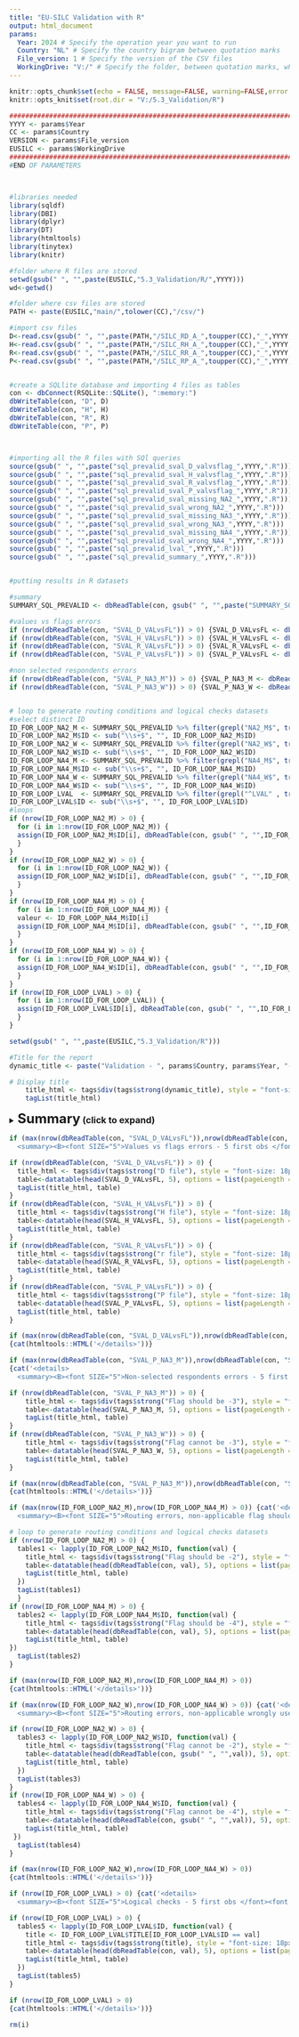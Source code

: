 ---
title: "EU-SILC Validation with R"
output: html_document
params:
  Year: 2024 # Specify the operation year you want to run
  Country: "NL" # Specify the country bigram between quotation marks
  File_version: 1 # Specify the version of the CSV files
  WorkingDrive: "V:/" # Specify the folder, between quotation marks, where the whole validation project is stored
---

```{r setup, include=FALSE}
knitr::opts_chunk$set(echo = FALSE, message=FALSE, warning=FALSE,error = TRUE)
knitr::opts_knit$set(root.dir = "V:/5.3_Validation/R")

```

```{r, echo=FALSE}
####################################################################################################
YYYY <- params$Year
CC <- params$Country
VERSION <- params$File_version
EUSILC <- params$WorkingDrive
####################################################################################################
#END OF PARAMETERS



#libraries needed
library(sqldf)
library(DBI)
library(dplyr)
library(DT)
library(htmltools)
library(tinytex)
library(knitr)

#folder where R files are stored
setwd(gsub(" ", "",paste(EUSILC,"5.3_Validation/R/",YYYY)))
wd<-getwd()

#folder where csv files are stored
PATH <- paste(EUSILC,"main/",tolower(CC),"/csv/")

#import csv files
D<-read.csv(gsub(" ", "",paste(PATH,"/SILC_RD_A_",toupper(CC),"_",YYYY,"_0000_V000",VERSION,".CSV")), header=TRUE)
H<-read.csv(gsub(" ", "",paste(PATH,"/SILC_RH_A_",toupper(CC),"_",YYYY,"_0000_V000",VERSION,".CSV")), header=TRUE)
R<-read.csv(gsub(" ", "",paste(PATH,"/SILC_RR_A_",toupper(CC),"_",YYYY,"_0000_V000",VERSION,".CSV")), header=TRUE)
P<-read.csv(gsub(" ", "",paste(PATH,"/SILC_RP_A_",toupper(CC),"_",YYYY,"_0000_V000",VERSION,".CSV")), header=TRUE)


#create a SQLlite database and importing 4 files as tables
con <- dbConnect(RSQLite::SQLite(), ":memory:")
dbWriteTable(con, "D", D)
dbWriteTable(con, "H", H)
dbWriteTable(con, "R", R)
dbWriteTable(con, "P", P)



#importing all the R files with SQl queries
source(gsub(" ", "",paste("sql_prevalid_sval_D_valvsflag_",YYYY,".R")))
source(gsub(" ", "",paste("sql_prevalid_sval_H_valvsflag_",YYYY,".R")))
source(gsub(" ", "",paste("sql_prevalid_sval_R_valvsflag_",YYYY,".R")))
source(gsub(" ", "",paste("sql_prevalid_sval_P_valvsflag_",YYYY,".R")))
source(gsub(" ", "",paste("sql_prevalid_sval_missing_NA2_",YYYY,".R")))
source(gsub(" ", "",paste("sql_prevalid_sval_wrong_NA2_",YYYY,".R")))
source(gsub(" ", "",paste("sql_prevalid_sval_missing_NA3_",YYYY,".R")))
source(gsub(" ", "",paste("sql_prevalid_sval_wrong_NA3_",YYYY,".R")))
source(gsub(" ", "",paste("sql_prevalid_sval_missing_NA4_",YYYY,".R")))
source(gsub(" ", "",paste("sql_prevalid_sval_wrong_NA4_",YYYY,".R")))
source(gsub(" ", "",paste("sql_prevalid_lval_",YYYY,".R")))
source(gsub(" ", "",paste("sql_prevalid_summary_",YYYY,".R")))


#putting results in R datasets

#summary
SUMMARY_SQL_PREVALID <- dbReadTable(con, gsub(" ", "",paste("SUMMARY_SQL_PREVALID_",YYYY)))

#values vs flags errors
if (nrow(dbReadTable(con, "SVAL_D_VALvsFL")) > 0) {SVAL_D_VALvsFL <- dbReadTable(con, "SVAL_D_VALvsFL")}
if (nrow(dbReadTable(con, "SVAL_H_VALvsFL")) > 0) {SVAL_H_VALvsFL <- dbReadTable(con, "SVAL_H_VALvsFL")}
if (nrow(dbReadTable(con, "SVAL_R_VALvsFL")) > 0) {SVAL_R_VALvsFL <- dbReadTable(con, "SVAL_R_VALvsFL")}
if (nrow(dbReadTable(con, "SVAL_P_VALvsFL")) > 0) {SVAL_P_VALvsFL <- dbReadTable(con, "SVAL_P_VALvsFL")}

#non selected respondents errors
if (nrow(dbReadTable(con, "SVAL_P_NA3_M")) > 0) {SVAL_P_NA3_M <- dbReadTable(con, "SVAL_P_NA3_M")}
if (nrow(dbReadTable(con, "SVAL_P_NA3_W")) > 0) {SVAL_P_NA3_W <- dbReadTable(con, "SVAL_P_NA3_W")}


# loop to generate routing conditions and logical checks datasets
#select distinct ID
ID_FOR_LOOP_NA2_M <- SUMMARY_SQL_PREVALID %>% filter(grepl("NA2_M$", trimws(ID))) %>%  distinct(ID) %>% select(ID)
ID_FOR_LOOP_NA2_M$ID <- sub("\\s+$", "", ID_FOR_LOOP_NA2_M$ID)
ID_FOR_LOOP_NA2_W <- SUMMARY_SQL_PREVALID %>% filter(grepl("NA2_W$", trimws(ID))) %>%  distinct(ID) %>% select(ID)
ID_FOR_LOOP_NA2_W$ID <- sub("\\s+$", "", ID_FOR_LOOP_NA2_W$ID)
ID_FOR_LOOP_NA4_M <- SUMMARY_SQL_PREVALID %>% filter(grepl("NA4_M$", trimws(ID))) %>%  distinct(ID) %>% select(ID)
ID_FOR_LOOP_NA4_M$ID <- sub("\\s+$", "", ID_FOR_LOOP_NA4_M$ID)
ID_FOR_LOOP_NA4_W <- SUMMARY_SQL_PREVALID %>% filter(grepl("NA4_W$", trimws(ID))) %>%  distinct(ID) %>% select(ID)
ID_FOR_LOOP_NA4_W$ID <- sub("\\s+$", "", ID_FOR_LOOP_NA4_W$ID)
ID_FOR_LOOP_LVAL  <- SUMMARY_SQL_PREVALID %>% filter(grepl("^LVAL" , trimws(ID))) %>%  distinct(ID, TITLE) %>% select(ID, TITLE)
ID_FOR_LOOP_LVAL$ID <- sub("\\s+$", "", ID_FOR_LOOP_LVAL$ID)
#loops
if (nrow(ID_FOR_LOOP_NA2_M) > 0) {
  for (i in 1:nrow(ID_FOR_LOOP_NA2_M)) {
  assign(ID_FOR_LOOP_NA2_M$ID[i], dbReadTable(con, gsub(" ", "",ID_FOR_LOOP_NA2_M$ID[i])))
  }
}
if (nrow(ID_FOR_LOOP_NA2_W) > 0) {
  for (i in 1:nrow(ID_FOR_LOOP_NA2_W)) {
  assign(ID_FOR_LOOP_NA2_W$ID[i], dbReadTable(con, gsub(" ", "",ID_FOR_LOOP_NA2_W$ID[i])))
  }
}
if (nrow(ID_FOR_LOOP_NA4_M) > 0) {
  for (i in 1:nrow(ID_FOR_LOOP_NA4_M)) {
  valeur <- ID_FOR_LOOP_NA4_M$ID[i]
  assign(ID_FOR_LOOP_NA4_M$ID[i], dbReadTable(con, gsub(" ", "",ID_FOR_LOOP_NA4_M$ID[i])))
  }
}
if (nrow(ID_FOR_LOOP_NA4_W) > 0) {
  for (i in 1:nrow(ID_FOR_LOOP_NA4_W)) {
  assign(ID_FOR_LOOP_NA4_W$ID[i], dbReadTable(con, gsub(" ", "",ID_FOR_LOOP_NA4_W$ID[i])))
  }
}
if (nrow(ID_FOR_LOOP_LVAL) > 0) {
  for (i in 1:nrow(ID_FOR_LOOP_LVAL)) {
  assign(ID_FOR_LOOP_LVAL$ID[i], dbReadTable(con, gsub(" ", "",ID_FOR_LOOP_LVAL$ID[i])))
  }
}

setwd(gsub(" ", "",paste(EUSILC,"5.3_Validation/R")))

```

```{r, echo= FALSE }
#Title for the report
dynamic_title <- paste("Validation - ", params$Country, params$Year, "- version", params$File_version)

# Display title
    title_html <- tags$div(tags$strong(dynamic_title), style = "font-size: 32px; font-weight: bold; text-align: left; margin-bottom: 10px;")
    tagList(title_html)

```

<details>

<summary><B><font SIZE="5">Summary</font><font SIZE="3"> (click to expand)</font></B></summary>

```{r, echo= FALSE }
  datatable(SUMMARY_SQL_PREVALID, options = list(pageLength = 10, autoWidth = TRUE))
```

</details>

```{r, echo=FALSE, EVAL=TRUE, results='asis'}
if (max(nrow(dbReadTable(con, "SVAL_D_VALvsFL")),nrow(dbReadTable(con, "SVAL_H_VALvsFL")),nrow(dbReadTable(con, "SVAL_R_VALvsFL")),nrow(dbReadTable(con, "SVAL_P_VALvsFL"))) > 0) {cat('<details>
  <summary><B><font SIZE="5">Values vs flags errors - 5 first obs </font><font SIZE="3">(click to expand)</font></B><br></summary>')}


```

```{r, echo=FALSE}
if (nrow(dbReadTable(con, "SVAL_D_VALvsFL")) > 0) {    
  title_html <- tags$div(tags$strong("D file"), style = "font-size: 18px; font-weight: bold; text-align: left; margin-bottom: 10px;")
  table<-datatable(head(SVAL_D_VALvsFL, 5), options = list(pageLength = 10, autoWidth = TRUE, paging = FALSE,searching = FALSE,info = FALSE))
  tagList(title_html, table)
}
if (nrow(dbReadTable(con, "SVAL_H_VALvsFL")) > 0) {
  title_html <- tags$div(tags$strong("H file"), style = "font-size: 18px; font-weight: bold; text-align: left; margin-bottom: 10px;")
  table<-datatable(head(SVAL_H_VALvsFL, 5), options = list(pageLength = 10, autoWidth = TRUE, paging = FALSE,searching = FALSE,info = FALSE))
  tagList(title_html, table)
}
if (nrow(dbReadTable(con, "SVAL_R_VALvsFL")) > 0) {
  title_html <- tags$div(tags$strong("r file"), style = "font-size: 18px; font-weight: bold; text-align: left; margin-bottom: 10px;")
  table<-datatable(head(SVAL_R_VALvsFL, 5), options = list(pageLength = 10, autoWidth = TRUE, paging = FALSE,searching = FALSE,info = FALSE))
  tagList(title_html, table)
}
if (nrow(dbReadTable(con, "SVAL_P_VALvsFL")) > 0) {
  title_html <- tags$div(tags$strong("P file"), style = "font-size: 18px; font-weight: bold; text-align: left; margin-bottom: 10px;")
  table<-datatable(head(SVAL_P_VALvsFL, 5), options = list(pageLength = 10, autoWidth = TRUE, paging = FALSE,searching = FALSE,info = FALSE))
  tagList(title_html, table)
}

```

```{r, echo=FALSE, EVAL=TRUE, results='asis'}
if (max(nrow(dbReadTable(con, "SVAL_D_VALvsFL")),nrow(dbReadTable(con, "SVAL_H_VALvsFL")),nrow(dbReadTable(con, "SVAL_R_VALvsFL")),nrow(dbReadTable(con, "SVAL_P_VALvsFL"))) > 0) 
{cat(htmltools::HTML('</details>'))}
```

```{r, echo=FALSE, EVAL=TRUE, results='asis'}
if (max(nrow(dbReadTable(con, "SVAL_P_NA3_M")),nrow(dbReadTable(con, "SVAL_P_NA3_W"))) > 0) 
{cat('<details>
  <summary><B><font SIZE="5">Non-selected respondents errors - 5 first obs </font><font SIZE="3">(click to expand)</font></B><br></summary>')}

```

```{r, echo=FALSE}
if (nrow(dbReadTable(con, "SVAL_P_NA3_M")) > 0) {
    title_html <- tags$div(tags$strong("Flag should be -3"), style = "font-size: 18px; font-weight: bold; text-align: left; margin-bottom: 10px;")
    table<-datatable(head(SVAL_P_NA3_M, 5), options = list(pageLength = 10, autoWidth = TRUE, paging = FALSE,searching = FALSE,info = FALSE))
    tagList(title_html, table)
}
if (nrow(dbReadTable(con, "SVAL_P_NA3_W")) > 0) {
    title_html <- tags$div(tags$strong("Flag cannot be -3"), style = "font-size: 18px; font-weight: bold; text-align: left; margin-bottom: 10px;")
    table<-datatable(head(SVAL_P_NA3_W, 5), options = list(pageLength = 10, autoWidth = TRUE, paging = FALSE,searching = FALSE,info = FALSE))
    tagList(title_html, table)
}
```

```{r, echo=FALSE, EVAL=TRUE, results='asis'}
if (max(nrow(dbReadTable(con, "SVAL_P_NA3_M")),nrow(dbReadTable(con, "SVAL_P_NA3_W"))) > 0) 
{cat(htmltools::HTML('</details>'))}
```

```{r, echo=FALSE, EVAL=TRUE, results='asis'}
if (max(nrow(ID_FOR_LOOP_NA2_M),nrow(ID_FOR_LOOP_NA4_M) > 0)) {cat('<details>
  <summary><B><font SIZE="5">Routing errors, non-applicable flag should be used - 5 first obs </font><font SIZE="3">(click to expand)</font></B><br></summary>')}
```

```{r, echo=FALSE, eval=TRUE}
# loop to generate routing conditions and logical checks datasets
if (nrow(ID_FOR_LOOP_NA2_M) > 0) {
  tables1 <- lapply(ID_FOR_LOOP_NA2_M$ID, function(val) {
    title_html <- tags$div(tags$strong("Flag should be -2"), style = "font-size: 18px; font-weight: bold; text-align: left; margin-bottom: 10px;")
    table<-datatable(head(dbReadTable(con, val), 5), options = list(pageLength = 10, autoWidth = TRUE, paging = FALSE,searching = FALSE,info = FALSE))
    tagList(title_html, table)
  })
  tagList(tables1)
  }
if (nrow(ID_FOR_LOOP_NA4_M) > 0) {
  tables2 <- lapply(ID_FOR_LOOP_NA4_M$ID, function(val) {
    title_html <- tags$div(tags$strong("Flag should be -4"), style = "font-size: 18px; font-weight: bold; text-align: left; margin-bottom: 10px;")
    table<-datatable(head(dbReadTable(con, val), 5), options = list(pageLength = 10, autoWidth = TRUE, paging = FALSE,searching = FALSE,info = FALSE))
    tagList(title_html, table)
})
  tagList(tables2)
}
```

```{r, echo=FALSE, EVAL=TRUE, results='asis'}
if (max(nrow(ID_FOR_LOOP_NA2_M),nrow(ID_FOR_LOOP_NA4_M) > 0))
{cat(htmltools::HTML('</details>'))}
```

```{r, echo=FALSE, EVAL=TRUE, results='asis'}
if (max(nrow(ID_FOR_LOOP_NA2_W),nrow(ID_FOR_LOOP_NA4_W) > 0)) {cat('<details>
  <summary><B><font SIZE="5">Routing errors, non-applicable wrongly used - 5 first obs </font><font SIZE="3">(click to expand)</font></B><br></summary>')}
```

```{r, echo=FALSE, EVAL=TRUE}
if (nrow(ID_FOR_LOOP_NA2_W) > 0) {
  tables3 <- lapply(ID_FOR_LOOP_NA2_W$ID, function(val) {
    title_html <- tags$div(tags$strong("Flag cannot be -2"), style = "font-size: 18px; font-weight: bold; text-align: left; margin-bottom: 10px;")
    table<-datatable(head(dbReadTable(con, gsub(" ", "",val)), 5), options = list(pageLength = 10, autoWidth = TRUE, paging = FALSE,searching = FALSE,info = FALSE))
    tagList(title_html, table)
  })
  tagList(tables3)
}
if (nrow(ID_FOR_LOOP_NA4_W) > 0) {
  tables4 <- lapply(ID_FOR_LOOP_NA4_W$ID, function(val) {
    title_html <- tags$div(tags$strong("Flag cannot be -4"), style = "font-size: 18px; font-weight: bold; text-align: left; margin-bottom: 10px;")
    table<-datatable(head(dbReadTable(con, gsub(" ", "",val)), 5), options = list(pageLength = 10, autoWidth = TRUE, paging = FALSE,searching = FALSE,info = FALSE))
    tagList(title_html, table)
 })
  tagList(tables4)
}
```

```{r, echo=FALSE, EVAL=TRUE, results='asis'}
if (max(nrow(ID_FOR_LOOP_NA2_W),nrow(ID_FOR_LOOP_NA4_W) > 0)) 
{cat(htmltools::HTML('</details>'))}
```

```{r, echo=FALSE, EVAL=TRUE, results='asis'}
if (nrow(ID_FOR_LOOP_LVAL) > 0) {cat('<details>
  <summary><B><font SIZE="5">Logical checks - 5 first obs </font><font SIZE="3">(click to expand)</font></B><br></summary>')}
```

```{r, echo=FALSE, EVAL=TRUE, results='asis'}

if (nrow(ID_FOR_LOOP_LVAL) > 0) {
  tables5 <- lapply(ID_FOR_LOOP_LVAL$ID, function(val) {
    title <- ID_FOR_LOOP_LVAL$TITLE[ID_FOR_LOOP_LVAL$ID == val]
    title_html <- tags$div(tags$strong(title), style = "font-size: 18px; font-weight: bold; text-align: left; margin-bottom: 10px;")
    table<-datatable(head(dbReadTable(con, val), 5), options = list(pageLength = 10, autoWidth = TRUE, paging = FALSE,searching = FALSE,info = FALSE))
    tagList(title_html, table)
  })
  tagList(tables5)
} 

```

```{r, echo=FALSE, EVAL=TRUE, results='asis'}
if (nrow(ID_FOR_LOOP_LVAL) > 0) 
{cat(htmltools::HTML('</details>'))}
```

```{r, echo=FALSE}
rm(i)
```
